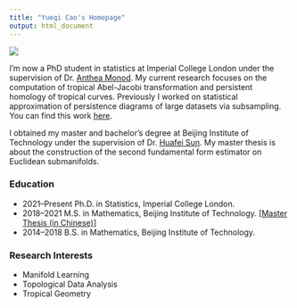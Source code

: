 ```yaml
---
title: "Yueqi Cao's Homepage"
output: html_document
---
```



![](images/Me.jpg)

I’m now a PhD student in statistics at Imperial College London under the supervision of Dr. [Anthea Monod](https://sites.google.com/view/antheamonod/home). My current research focuses on the computation of tropical Abel-Jacobi transformation and persistent homology of tropical curves. Previously I worked on statistical approximation of persistence diagrams of large datasets via subsampling. You can find this work [here](https://arxiv.org/abs/2204.09155). 

I obtained my master and bachelor's degree at Beijing Institute of Technology under the supervision of Dr. [Huafei Sun](https://math.bit.edu.cn/szdw/azcpl/js/shf/index.htm). My master thesis is about the construction of the second fundamental form estimator on Euclidean submanifolds. 


### Education

- 2021--Present Ph.D. in Statistics, Imperial College London.
- 2018--2021 M.S. in Mathematics, Beijing Institute of Technology. [[Master Thesis (in Chinese)](/papers-and-ppts/masterthesis.pdf)]
- 2014--2018 B.S. in Mathematics, Beijing Institute of Technology. 


### Research Interests

- Manifold Learning
- Topological Data Analysis
- Tropical Geometry




